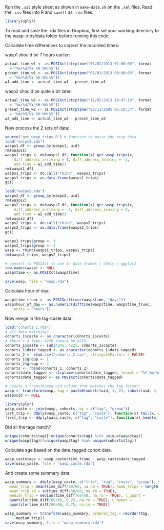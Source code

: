Run the `.xsl` style sheet as shown in `make-data.sh` on the `.xml` files. Read the `.csv ` files into R and `save()` as `.rda` files.

```r
library(dplyr)
```

To read and save the .rda files in Dropbox, first set your working
directory to the wasp-trips/data folder before running this code:

Calculate time differences to correct the recorded times:

wasp1 should be 7 hours earlier:

```r
actual_time_w1 <- as.POSIXct(strptime("01/01/2013 01:00:00", format
  = "%m/%d/%Y %H:%M:%S"))
preset_time_w1 <- as.POSIXct(strptime("01/01/2013 08:00:00", format
  = "%m/%d/%Y %H:%M:%S"))
w1_add_time <- actual_time_w1 - preset_time_w1
```

wasp2 should be quite a bit later:
```r
actual_time_w2 <- as.POSIXct(strptime("11/05/2013 14:47:10", format
  = "%m/%d/%Y %H:%M:%S"))
preset_time_w2 <- as.POSIXct(strptime("02/11/2005 05:50:34", format
  = "%m/%d/%Y %H:%M:%S"))
w2_add_time <- actual_time_w2 - preset_time_w2
```

Now process the 2 sets of data:

```r
source("get_wasp_trips.R") # function to parse the trip data
load("wasps1.rda")
wasps1_df <- group_by(wasps1, uid)
rm(wasps1)
wasps1_trips <- do(wasps1_df, function(x) get_wasp_trips(x,
    diff_address_arriving = 1, diff_address_leaving = -1,
    add_time = w1_add_time))
rm(wasps1_df)
wasps1_trips <- do.call("rbind", wasps1_trips)
wasps1_trips <- as.data.frame(wasps1_trips)
gc()

load("wasps2.rda")
wasps2_df <- group_by(wasps2, uid)
rm(wasps2)
wasps2_trips <- do(wasps2_df, function(x) get_wasp_trips(x,
    diff_address_arriving = -2, diff_address_leaving = 2,
    add_time = w2_add_time))
rm(wasps2_df)
wasps2_trips <- do.call("rbind", wasps2_trips)
wasps2_trips <- as.data.frame(wasps2_trips)
gc()

wasps1_trips$group <- 1
wasps2_trips$group <- 2
wasp <- rbind(wasps1_trips, wasps2_trips)
rm(wasps1_trips, wasps2_trips)

# convert to POSIXct to use in data frames / ddply / ggplot2
row.names(wasp) <- NULL
wasp$time <- as.POSIXct(wasp$time)

save(wasp, file = "wasp.rda")
```

Calculate hour of day:

```r
wasp$time_trunc <- as.POSIXct(trunc(wasp$time, "days"))
wasp$hour_of_day <- as.numeric(difftime(wasp$time, wasp$time_trunc,
    units = "hours"))
```

Now merge in the tag-caste data:

```r
load("cohorts_1.rda")
# all data matching?
cohorts_1$caste <- as.character(cohorts_1$caste)
# there's a typo: 4245 should be 4225:
cohorts_1$caste <- sub(4245, 4225, cohorts_1$caste)
cohorts_1$date_tagged <- as.character(cohorts_1$date_tagged)
cohorts_2 <- read.csv("cohorts_2.csv", stringsAsFactors = FALSE)
cohorts_1$group <- 1
cohorts_2$group <- 2
cohorts <- rbind(cohorts_1, cohorts_2)
cohorts$date_tagged <- strptime(cohorts$date_tagged, format = "%Y-%m-%d")
cohorts$date_tagged <- as.POSIXct(cohorts$date_tagged)

# Create a transformed uid column that matches the tag format:
wasp <- transform(wasp, tag = paste0(substr(uid, 1, 2), substr(uid, 4, 5)))
wasp$uid <- NULL

library(plyr)
wasp_caste <- join(wasp, cohorts, by = c("tag", "group"))
last_trip <- ddply(wasp_caste, c("tag", "caste"), function(x) tail(x, n = 1))
first_trip <- ddply(wasp_caste, c("tag", "caste"), function(x) head(x, n = 1))
```

Did all the tags match?

```r
unique(cohorts$tag)[!unique(cohorts$tag) %in% unique(wasp$tag)]
unique(wasp$tag)[!unique(wasp$tag) %in% unique(cohorts$tag)]
```

Calculate age based on the date_tagged cohort data.

```r
wasp_caste$age <- wasp_caste$time_trunc - wasp_caste$date_tagged
save(wasp_caste, file = "wasp_caste.rda")
```

And create some summary data:

```r
wasp_summary <- ddply(wasp_caste, c("trip", "tag", "caste", "group"), summarize,
  mean_trip = mean(time_diff/60/60, na.rm = TRUE), numb_trips = length(trip),
  mean_trip_sd = sd(time_diff/60/60, na.rm = TRUE),
  median_trip = median(time_diff/60/60, na.rm = TRUE), l_quant =
  quantile(time_diff/60/60, 0.25, na.rm = TRUE), u_quant =
  quantile(time_diff/60/60, 0.75, na.rm = TRUE))

wasp_summary <- transform(wasp_summary, ordered_tag = reorder(tag,
    -median_trip))
save(wasp_summary, file = "wasp_summary.rda")
```
